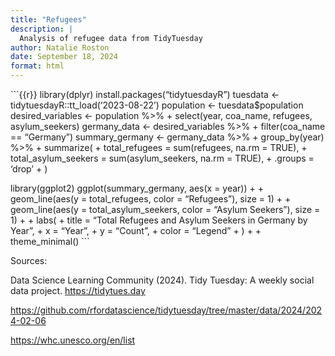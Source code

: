 ```yaml
---
title: "Refugees"
description: |
  Analysis of refugee data from TidyTuesday
author: Natalie Roston
date: September 18, 2024
format: html
---
```


```{{r}}
library(dplyr)
install.packages("tidytuesdayR")
tuesdata <- tidytuesdayR::tt_load('2023-08-22')
population <- tuesdata$population
desired_variables <- population %>%
+     select(year, coa_name, refugees, asylum_seekers)
germany_data <- desired_variables %>%
+     filter(coa_name == "Germany")
summary_germany <- germany_data %>%
+     group_by(year) %>%
+     summarize(
+         total_refugees = sum(refugees, na.rm = TRUE),
+         total_asylum_seekers = sum(asylum_seekers, na.rm = TRUE),
+         .groups = 'drop'
+     )

library(ggplot2)
ggplot(summary_germany, aes(x = year)) +
+     geom_line(aes(y = total_refugees, color = "Refugees"), size = 1) +
+     geom_line(aes(y = total_asylum_seekers, color = "Asylum Seekers"), size = 1) +
+     labs(
+         title = "Total Refugees and Asylum Seekers in Germany by Year",
+         x = "Year",
+         y = "Count",
+         color = "Legend"
+     ) +
+     theme_minimal()
```

Sources:

Data Science Learning Community (2024). Tidy Tuesday: A weekly social data project. [https://tidytues.day](https://tidytues.day/)

<https://github.com/rfordatascience/tidytuesday/tree/master/data/2024/2024-02-06>

<https://whc.unesco.org/en/list>
